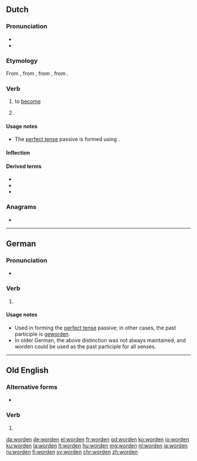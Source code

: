 {{also|wörden}}
==Dutch==

===Pronunciation===
* {{IPA|lang=nl|/ˈʋɔrdə(n)/}}
* {{audio|Nl-worden.ogg|audio|lang=nl}}

===Etymology===
{{PIE root|nl|wert}}
From {{inh|nl|dum|werden}}, from {{inh|nl|odt|werthan}}, from {{inh|nl|gem-pro|*werþaną}}, from {{inh|nl|ine-pro|*wértti}}.

===Verb===
{{nl-verb}}

# {{lb|nl|copulative}} to [[become]]
#: {{ux|nl|Zij wilde altijd al lerares '''worden'''.|She always wanted to become a teacher.|inline=1}}
# {{lb|nl|transitive|auxiliary}} {{n-g|Used to form the [[imperfect tense]] of the [[passive voice]], together with a [[past participle]].}}
#: {{ux|nl|Ze '''worden''' gered.|They are being saved.|inline=1}}
#: {{ux|nl|De muur '''werd''' geschilderd.|The wall was being painted.|inline=1}}
#: {{ux|nl|De muur zal '''worden''' geschilderd.|The wall will be painted. / The wall is going to be painted.|inline=1}}

====Usage notes====
* The [[perfect tense]] passive is formed using {{m|nl|zijn}}.

====Inflection====
{{nl-conj-st|class=non-standard|word|werd|worden|aux=zijn}}

====Derived terms====
* {{l|nl|wording}}
* {{l|nl|gewaarworden}}
* {{l|nl|wakker worden}}

===Anagrams===
* {{l|nl|wonder}}

----

==German==

===Pronunciation===
* {{audio|De-worden.ogg|Audio|lang=de}}

===Verb===
{{head|de|past participle}}

# {{inflection of|werden||past|part|lang=de}}

====Usage notes====
* Used in forming the [[perfect tense]] passive; in other cases, the past participle is [[geworden]].
* In older German, the above distinction was not always maintained, and worden could be used as the past participle for all senses.

----

==Old English==

===Alternative forms===
* {{l|ang|ġeworden}}

===Verb===
{{head|ang|past participle}}

# {{inflection of|weorþan||past|part|lang=ang}}

[[da:worden]]
[[de:worden]]
[[el:worden]]
[[fr:worden]]
[[gd:worden]]
[[ko:worden]]
[[io:worden]]
[[ku:worden]]
[[la:worden]]
[[lt:worden]]
[[hu:worden]]
[[mg:worden]]
[[nl:worden]]
[[ja:worden]]
[[ru:worden]]
[[fi:worden]]
[[sv:worden]]
[[chr:worden]]
[[zh:worden]]